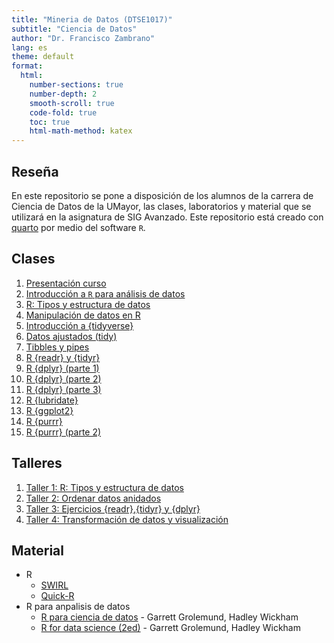 ```yaml
---
title: "Mineria de Datos (DTSE1017)"
subtitle: "Ciencia de Datos"
author: "Dr. Francisco Zambrano"
lang: es
theme: default
format:
  html:
    number-sections: true
    number-depth: 2
    smooth-scroll: true
    code-fold: true
    toc: true
    html-math-method: katex
---
```


## Reseña

En este repositorio se pone a disposición de los alumnos de la carrera de Ciencia de Datos de la UMayor, las clases, laboratorios y material que se utilizará en la asignatura de SIG Avanzado. Este repositorio está creado con [quarto](https://quarto.org/) por medio del software `R`.

## Clases

1.  [Presentación curso](Clase1/slides_intro_curso.html)
2.  [Introducción a `R` para análisis de datos](Clase2/slides_intro_r.html)
3.  [R: Tipos y estructura de datos](Clase3/slides_rbase_estructuras_datos.html)\
4.  [Manipulación de datos en R](Clase4/slides_rbase_data_manipulacion.html)
5.  [Introducción a {tidyverse}](Clase5/slides_intro_tidyverse.html)
6.  [Datos ajustados (tidy)](Clase5/slides_data_tidy.html)
7.  [Tibbles y pipes](Clase6/slides_tibbles_pipes.html)
8.  [R {readr} y {tidyr}](Clase7/slides_readr_tidyr.html)
9.  [R {dplyr} (parte 1)](Clase8/slides_dplyr1.html)
10. [R {dplyr} (parte 2)](Clase9/slides_dplyr2.html)
11. [R {dplyr} (parte 3)](Clase10/slides_dplyr3.html)
12. [R {lubridate}](Clase11/slides_lubridate.html)
13. [R {ggplot2}](Clase12/slides_ggplot2.html)
14. [R {purrr}](Clase13/slides_purrr.html)
15. [R {purrr} (parte 2)](Clase13/slides_purrr2.html)

## Talleres

1.  [Taller 1: R: Tipos y estructura de datos](Talleres/Taller1/taller1.html)\
2.  [Taller 2: Ordenar datos anidados](Talleres/Taller2/taller2.html)\
3.  [Taller 3: Ejercicios {readr},{tidyr} y {dplyr}](Talleres/Taller3/taller3.html)\
4.  [Taller 4: Transformación de datos y visualización](Talleres/Taller4/taller4.html)\

## Material

-   R
    -   [SWIRL](https://swirlstats.com/)
    -   [Quick-R](https://www.statmethods.net/)
-   R para anpalisis de datos
    -   [R para ciencia de datos](https://es.r4ds.hadley.nz/) - Garrett Grolemund, Hadley Wickham
    -   [R for data science (2ed)](https://r4ds.hadley.nz/) - Garrett Grolemund, Hadley Wickham
